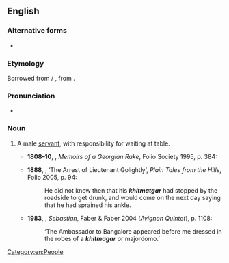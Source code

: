 ==English==

===Alternative forms===
* {{alter|en|khidmatgar|khidmutgar|khitmutgar|kitmutgar|kitmagar|khitmagar|kitmuddar}}

===Etymology===
Borrowed from {{bor|en|inc-hnd}} {{m|hi|ख़िदमतगार|tr=-}} / {{m|ur|خدمتگار|tr=xidmatgār}}, from {{der|en|fa-cls|خدمتگار|tr=xidmatgār}}.

===Pronunciation===
* {{a|UK}} {{IPA|en|/ˈkɪdmətɡɑː/}}

===Noun===
{{en-noun}}

# {{lb|en|South Asia}} A male [[servant]], with responsibility for waiting at table.
#*'''1808–10''', {{w|William Hickey (memoirist)|William Hickey}}, ''Memoirs of a Georgian Rake'', Folio Society 1995, p. 384:
#*: {{quote|en|I found her closely locked in the arms of a handsome lad, one of my '''''kitmuddars''''', with the infant by her side, all three being in a deep sleep, from which I awakened the two elders.}}
#* '''1888''', {{w|Rudyard Kipling}}, ‘The Arrest of Lieutenant Golightly’, ''Plain Tales from the Hills'', Folio 2005, p. 94:
#*: He did not know then that his '''''khitmatgar''''' had stopped by the roadside to get drunk, and would come on the next day saying that he had sprained his ankle.
#* '''1983''', {{w|Lawrence Durrell}}, ''Sebastian'', Faber & Faber 2004 (''Avignon Quintet''), p. 1108:
#*: ‘The Ambassador to Bangalore appeared before me dressed in the robes of a '''''khitmagar''''' or majordomo.’

[[Category:en:People]]